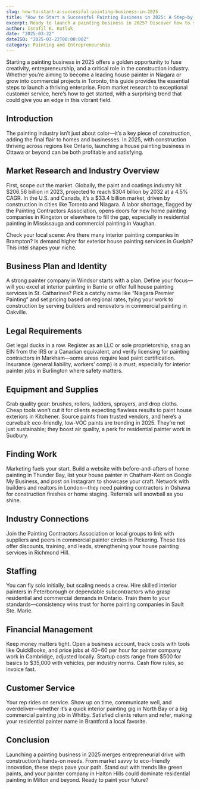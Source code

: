 ```yaml
---
slug: how-to-start-a-successful-painting-business-in-2025
title: "How to Start a Successful Painting Business in 2025: A Step-by-Step Guide for Ontario Entrepreneurs"
excerpt: Ready to launch a painting business in 2025? Discover how to succeed as a house painter in Niagara, grow your painter company in Hamilton, or excel in residential painting in Mississauga. This guide covers market research, legal steps, eco-friendly trends, and more to thrive in Ontario’s construction boom.
author: Israfil K. Kutluk
date: "2025-03-22"
dateISO: "2025-03-22T00:00:00Z"
category: Painting and Entrepreneurship
---
```


Starting a painting business in 2025 offers a golden opportunity to fuse creativity, entrepreneurship, and a critical role in the construction industry. Whether you’re aiming to become a leading house painter in Niagara or grow into commercial projects in Toronto, this guide provides the essential steps to launch a thriving enterprise. From market research to exceptional customer service, here’s how to get started, with a surprising trend that could give you an edge in this vibrant field.

## Introduction

The painting industry isn’t just about color—it’s a key piece of construction, adding the final flair to homes and businesses. In 2025, with construction thriving across regions like Ontario, launching a house painting business in Ottawa or beyond can be both profitable and satisfying.

## Market Research and Industry Overview

First, scope out the market. Globally, the paint and coatings industry hit $206.56 billion in 2023, projected to reach $304 billion by 2032 at a 4.5% CAGR. In the U.S. and Canada, it’s a $33.4 billion market, driven by construction in cities like Toronto and Niagara. A labor shortage, flagged by the Painting Contractors Association, opens doors for new home painting companies in Kingston or elsewhere to fill the gap, especially in residential painting in Mississauga and commercial painting in Vaughan.

Check your local scene: Are there many interior painting companies in Brampton? Is demand higher for exterior house painting services in Guelph? This intel shapes your niche.

## Business Plan and Identity

A strong painter company in Windsor starts with a plan. Define your focus—will you excel at interior painting in Barrie or offer full house painting services in St. Catharines? Pick a catchy name like “Niagara Premier Painting” and set pricing based on regional rates, tying your work to construction by serving builders and renovators in commercial painting in Oakville.

## Legal Requirements

Get legal ducks in a row. Register as an LLC or sole proprietorship, snag an EIN from the IRS or a Canadian equivalent, and verify licensing for painting contractors in Markham—some areas require lead paint certification. Insurance (general liability, workers’ comp) is a must, especially for interior painter jobs in Burlington where safety matters.

## Equipment and Supplies

Grab quality gear: brushes, rollers, ladders, sprayers, and drop cloths. Cheap tools won’t cut it for clients expecting flawless results to paint house exteriors in Kitchener. Source paints from trusted vendors, and here’s a curveball: eco-friendly, low-VOC paints are trending in 2025. They’re not just sustainable; they boost air quality, a perk for residential painter work in Sudbury.

## Finding Work

Marketing fuels your start. Build a website with before-and-afters of home painting in Thunder Bay, list your house painter in Chatham-Kent on Google My Business, and post on Instagram to showcase your craft. Network with builders and realtors in London—they need painting contractors in Oshawa for construction finishes or home staging. Referrals will snowball as you shine.

## Industry Connections

Join the Painting Contractors Association or local groups to link with suppliers and peers in commercial painter circles in Pickering. These ties offer discounts, training, and leads, strengthening your house painting services in Richmond Hill.

## Staffing

You can fly solo initially, but scaling needs a crew. Hire skilled interior painters in Peterborough or dependable subcontractors who grasp residential and commercial demands in Ontario. Train them to your standards—consistency wins trust for home painting companies in Sault Ste. Marie.

## Financial Management

Keep money matters tight. Open a business account, track costs with tools like QuickBooks, and price jobs at $40-$60 per hour for painter company work in Cambridge, adjusted locally. Startup costs range from $500 for basics to $35,000 with vehicles, per industry norms. Cash flow rules, so invoice fast.

## Customer Service

Your rep rides on service. Show up on time, communicate well, and overdeliver—whether it’s a quick interior painting gig in North Bay or a big commercial painting job in Whitby. Satisfied clients return and refer, making your residential painter name in Brantford a local favorite.

## Conclusion

Launching a painting business in 2025 merges entrepreneurial drive with construction’s hands-on needs. From market savvy to eco-friendly innovation, these steps pave your path. Stand out with trends like green paints, and your painter company in Halton Hills could dominate residential painting in Milton and beyond. Ready to paint your future?